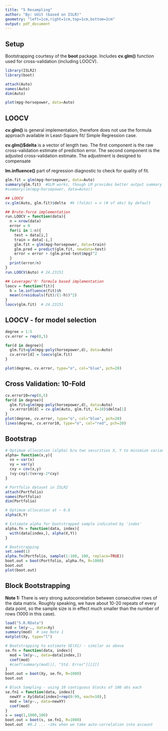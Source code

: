 ---
title: "5 Resampling"
author: "By: Udit (based on ISLR)"
geometry: "left=1cm,right=1cm,top=1cm,bottom=2cm"
output: pdf_document
---

## Setup

Bootstrapping courtesy of the **boot** package. Includes **cv.glm()** function used
for cross-validation (including LOOCV).

```{r}
library(ISLR2)
library(boot)

attach(Auto)
names(Auto)
dim(Auto)

plot(mpg~horsepower, data=Auto)
```

## LOOCV

**cv.glm()** is general implementation, therefore does not use the formula approach
available in Least-Square fit/ Simple Regression case.

**cv.glm()$delta** is a vector of length two. The first component is the raw 
cross-validation estimate of prediction error. The second component is the 
adjusted cross-validation estimate. The adjustment is designed to compensate 

**lm.influence()** part of regression diagnostic to check for quality of fit.

```{r}
glm.fit = glm(mpg~horsepower, data=Auto)  
summary(glm.fit)  #GLM works, though LM provides better output summary
#summary(lm(mpg~horsepower, data=Auto))

## LOOCV
cv.glm(Auto, glm.fit)$delta  #k (folds) = n (# of obs) by default

## Brute-force implementation
run.LOOCV = function(data){
  n = nrow(data)
  error = 0
  for(i in 1:n){
    test = data[i,]
    train = data[-i,]
    glm.fit = glm(mpg~horsepower, data=train)
    glm.pred = predict(glm.fit, newdata=test)
    error = error + (glm.pred-test$mpg)^2
  }
  print(error/n)
}
run.LOOCV(Auto) # 24.23151

## Leverage/'h' formula based implementation
loocv = function(fit){
  h = lm.influence(fit)$h
  mean((residuals(fit)/(1-h))^2)
}
loocv(glm.fit)  # 24.23151

```

## LOOCV - for model selection

```{r}
degree = 1:5
cv.error = rep(0,5)

for(d in degree){
  glm.fit=glm(mpg~poly(horsepower,d), data=Auto)
  cv.error[d] = loocv(glm.fit)
}

plot(degree, cv.error, type="o", col="blue", pch=20)
```

## Cross Validation: 10-Fold
```{r}
cv.error10=rep(0,5)
for(d in degree){
  glm.fit=glm(mpg~poly(horsepower,d), data=Auto)
  cv.error10[d] = cv.glm(Auto, glm.fit, K=10)$delta[1]
}
plot(degree, cv.error, type="o", col="blue", pch=20)
lines(degree, cv.error10, type="o", col="red", pch=20)
```

## Bootstrap

```{r}

# Optimum allocation (alpha) b/w two securities X, Y to minimize variance
alpha= function(x,y){
  vx = var(x)
  vy = var(y)
  cxy = cov(x,y)
  (vy-cxy)/(vx+vy-2*cxy)
}

# Portfolio dataset in ISLR2
attach(Portfolio)
names(Portfolio)
dim(Portfolio)

# Optimum allocation at ~ 0.6
alpha(X,Y)

# Estimate alpha for bootstrapped sample indicated by 'index'
alpha.fn = function(data, index){
  with(data[index,], alpha(X,Y))   
}

# Bootstrapping
set.seed(1)
alpha.fn(Portfolio, sample(1:100, 100, replace=TRUE))
boot.out = boot(Portfolio, alpha.fn, R=1000)
boot.out
plot(boot.out)
```

## Block Bootstrapping

**Note 1:** There is very strong autocorrelation between consecutive rows of the 
data matrix. Roughly speaking, we have about 10-20 repeats of every data point, 
so the sample size is in effect much smaller than the number of rows (1000 in this case).

```{r}
load("5.R.RData")
mod = lm(y~., data=Xy)
summary(mod)  # see Note 1
matplot(Xy, type="l")

# Bootstrapping to estimate SE(X1) - similar as above
se.fn = function(data, index){
  mod = lm(y~., data=data[index,])
  coef(mod)
  #coef(summary(mod))[, "Std. Error"][[2]]
}
boot.out = boot(Xy, se.fn, R=1000)
boot.out

# Block Sampling - using 10 contiguous blocks of 100 obs each
se.fn1 = function(data, index){
  newXY = Xy[data[index]+rep(0:99, each=10),]
  mod = lm(y~., data=newXY)
  coef(mod)
}
s = seq(1,1000,100)
boot.out = boot(s, se.fn1, R=1000)
boot.out  #0.2 ... ~10x when we take auto-correlation into account
```




